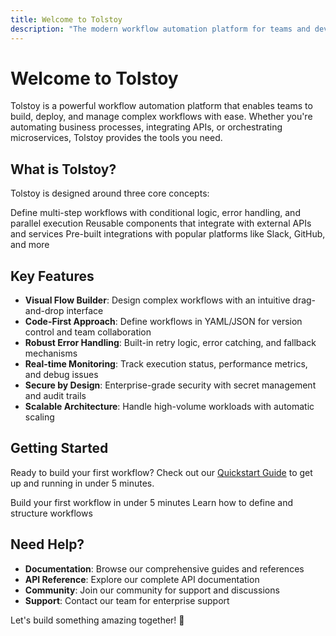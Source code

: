 ```yaml
---
title: Welcome to Tolstoy
description: "The modern workflow automation platform for teams and developers"
---
```


# Welcome to Tolstoy

Tolstoy is a powerful workflow automation platform that enables teams to build, deploy, and manage complex workflows with ease. Whether you're automating business processes, integrating APIs, or orchestrating microservices, Tolstoy provides the tools you need.

## What is Tolstoy?

Tolstoy is designed around three core concepts:

<CardGroup cols={3}>
  <Card title="Flows" icon="workflow" href="/flows">
    Define multi-step workflows with conditional logic, error handling, and parallel execution
  </Card>
  <Card title="Actions" icon="bolt" href="/actions">
    Reusable components that integrate with external APIs and services
  </Card>
  <Card title="Tools" icon="wrench" href="/integrations">
    Pre-built integrations with popular platforms like Slack, GitHub, and more
  </Card>
</CardGroup>

## Key Features

- **Visual Flow Builder**: Design complex workflows with an intuitive drag-and-drop interface
- **Code-First Approach**: Define workflows in YAML/JSON for version control and team collaboration
- **Robust Error Handling**: Built-in retry logic, error catching, and fallback mechanisms
- **Real-time Monitoring**: Track execution status, performance metrics, and debug issues
- **Secure by Design**: Enterprise-grade security with secret management and audit trails
- **Scalable Architecture**: Handle high-volume workloads with automatic scaling

## Getting Started

Ready to build your first workflow? Check out our [Quickstart Guide](/quickstart) to get up and running in under 5 minutes.

<CardGroup cols={2}>
  <Card title="Quickstart Guide" icon="rocket" href="/quickstart">
    Build your first workflow in under 5 minutes
  </Card>
  <Card title="Flow Definition Guide" icon="book" href="/flows">
    Learn how to define and structure workflows
  </Card>
</CardGroup>

## Need Help?

- **Documentation**: Browse our comprehensive guides and references
- **API Reference**: Explore our complete API documentation
- **Community**: Join our community for support and discussions
- **Support**: Contact our team for enterprise support

Let's build something amazing together! 🚀